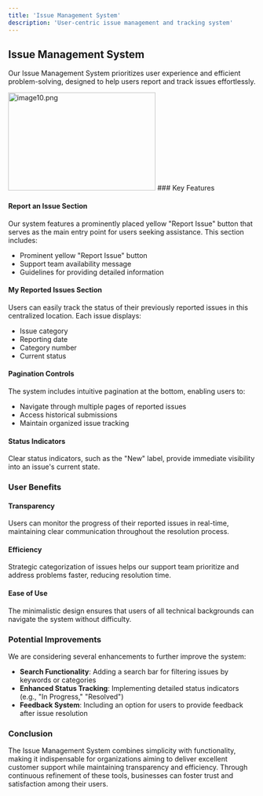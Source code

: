 ```yaml
---
title: 'Issue Management System'
description: 'User-centric issue management and tracking system'
---
```


## Issue Management System

Our Issue Management System prioritizes user experience and efficient problem-solving, designed to help users report and track issues effortlessly.
 <Frame>
<img src="/images/images docs/image10.png" alt="image10.png" 
         width="300"
       height="200" />
</Frame>
### Key Features

#### Report an Issue Section

Our system features a prominently placed yellow "Report Issue" button that serves as the main entry point for users seeking assistance. This section includes:
- Prominent yellow "Report Issue" button
- Support team availability message
- Guidelines for providing detailed information

#### My Reported Issues Section

Users can easily track the status of their previously reported issues in this centralized location. Each issue displays:
- Issue category
- Reporting date
- Category number
- Current status

#### Pagination Controls

The system includes intuitive pagination at the bottom, enabling users to:
- Navigate through multiple pages of reported issues
- Access historical submissions
- Maintain organized issue tracking

#### Status Indicators

Clear status indicators, such as the "New" label, provide immediate visibility into an issue's current state.

### User Benefits

#### Transparency
Users can monitor the progress of their reported issues in real-time, maintaining clear communication throughout the resolution process.

#### Efficiency
Strategic categorization of issues helps our support team prioritize and address problems faster, reducing resolution time.

#### Ease of Use
The minimalistic design ensures that users of all technical backgrounds can navigate the system without difficulty.

### Potential Improvements

We are considering several enhancements to further improve the system:

- **Search Functionality**: Adding a search bar for filtering issues by keywords or categories
- **Enhanced Status Tracking**: Implementing detailed status indicators (e.g., "In Progress," "Resolved")
- **Feedback System**: Including an option for users to provide feedback after issue resolution

### Conclusion

The Issue Management System combines simplicity with functionality, making it indispensable for organizations aiming to deliver excellent customer support while maintaining transparency and efficiency. Through continuous refinement of these tools, businesses can foster trust and satisfaction among their users.